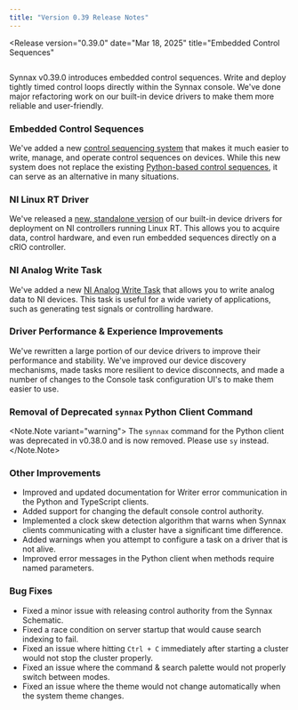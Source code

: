 ```yaml
---
title: "Version 0.39 Release Notes"
---
```



<Release
    version="0.39.0"
    date="Mar 18, 2025"
    title="Embedded Control Sequences"
>
<Diagram style="height: 300px" preview>
  <Image
    client:only="react"
    id="control/embedded/thumbnail"
    themed={false}
    breakingChanges
  />
</Diagram>

Synnax v0.39.0 introduces embedded control sequences. Write and deploy tightly timed
control loops directly within the Synnax console. We've done major refactoring work on
our built-in device drivers to make them more reliable and user-friendly.

### Embedded Control Sequences

We've added a new [control sequencing system](/reference/control/embedded) that makes
it much easier to write, manage, and operate control sequences on devices. While
this new system does not replace the existing [Python-based control
sequences](/reference/control/python), it can serve as an alternative in many
situations.

### NI Linux RT Driver

We've released a [new, standalone version](/reference/device-drivers/standalone) of our built-in device drivers for deployment
on NI controllers running Linux RT. This allows you to acquire data, control hardware,
and even run embedded sequences directly on a cRIO controller.

### NI Analog Write Task

We've added a new [NI Analog Write Task](/reference/console/tasks/ni/analog-write)
that allows you to write analog data to NI devices. This task is useful for a wide
variety of applications, such as generating test signals or controlling hardware.

### Driver Performance & Experience Improvements

We've rewritten a large portion of our device drivers to improve their performance and
stability. We've improved our device discovery mechanisms, made tasks more resilient to
device disconnects, and made a number of changes to the Console task configuration UI's
to make them easier to use.

### Removal of Deprecated `synnax` Python Client Command

<Note.Note variant="warning">
  The `synnax` command for the Python client was deprecated in v0.38.0 and is now
  removed. Please use `sy` instead.
</Note.Note>

### Other Improvements

- Improved and updated documentation for Writer error communication in the Python and
  TypeScript clients.
- Added support for changing the default console control authority.
- Implemented a clock skew detection algorithm that warns when Synnax clients
  communicating with a cluster have a significant time difference.
- Added warnings when you attempt to configure a task on a driver that is not alive.
- Improved error messages in the Python client when methods require named parameters.

### Bug Fixes

- Fixed a minor issue with releasing control authority from the Synnax Schematic.
- Fixed a race condition on server startup that would cause search indexing to fail.
- Fixed an issue where hitting `Ctrl + C` immediately after starting a cluster would not
  stop the cluster properly.
- Fixed an issue where the command & search palette would not properly switch between
  modes.
- Fixed an issue where the theme would not change automatically when the system theme
  changes.

</Release>
